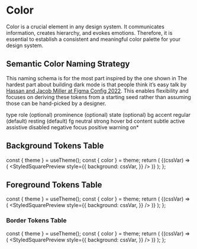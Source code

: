 
<Meta title="Design-system/Theme/Tokens/Color" />

# Color

Color is a crucial element in any design system. It communicates
information, creates hierarchy, and evokes emotions. Therefore, it is
essential to establish a consistent and meaningful color palette for
your design system.

## Semantic Color Naming Strategy

This naming schema is for the most part inspired by the one shown in The
hardest part about building dark mode is that people think it’s easy
talk by [Hassan and Jacob Miller at Figma Config 2022](https://www.youtube.com/watch?v=1DTnojio89Y&t=454s).
This enables flexibility and focuses on deriving these tokens from a
starting seed rather than assuming those can be hand-picked by a
designer.

<StyledTable>
  <thead>
    <tr>
      <th>type</th>
      <th>role (optional)</th>
      <th>prominence (optional)</th>
      <th>state (optional)</th>
    </tr>
  </thead>
  <tbody>
    <tr>
      <td>bg</td>
      <td>accent</td>
      <td>regular (default)</td>
      <td>resting (default)</td>
    </tr>
    <tr>
      <td>fg</td>
      <td>neutral</td>
      <td>strong</td>
      <td>hover</td>
    </tr>
    <tr>
      <td>bd</td>
      <td>content</td>
      <td>subtle</td>
      <td>active</td>
    </tr>
    <tr>
      <td></td>
      <td>assistive</td>
      <td></td>
      <td>disabled</td>
    </tr>
    <tr>
      <td></td>
      <td>negative</td>
      <td></td>
      <td>focus</td>
    </tr>
    <tr>
      <td></td>
      <td>positive</td>
      <td></td>
      <td></td>
    </tr>
    <tr>
      <td></td>
      <td>warning</td>
      <td></td>
      <td></td>
    </tr>
    <tr>
      <td></td>
      <td>on*</td>
      <td></td>
      <td></td>
    </tr>
  </tbody>
</StyledTable>

## Background Tokens Table

  const { theme } = useTheme();
  const { color } = theme;
  return (
    <ThemeProvider theme={theme}>
      <TokenTable prefix="color" filter="bg" tokens={color}>
        {(cssVar) => (
          <StyledSquarePreview
            style={{
              background: cssVar,
            }}
          />
        )}
      </TokenTable>
    </ThemeProvider>
  );
};

<Background />

## Foreground Tokens Table

  const { theme } = useTheme();
  const { color } = theme;
  return (
    <ThemeProvider theme={theme}>
      <TokenTable prefix="color" filter="fg" tokens={color}>
        {(cssVar) => (
          <StyledSquarePreview
            style={{
              background: cssVar,
            }}
          />
        )}
      </TokenTable>
    </ThemeProvider>
  );
};

<Foreground />

### Border Tokens Table

  const { theme } = useTheme();
  const { color } = theme;
  return (
    <ThemeProvider theme={theme}>
      <TokenTable prefix="color" filter="bd" tokens={color}>
        {(cssVar) => (
          <StyledSquarePreview
            style={{
              background: cssVar,
            }}
          />
        )}
      </TokenTable>
    </ThemeProvider>
  );
};

<Border />
